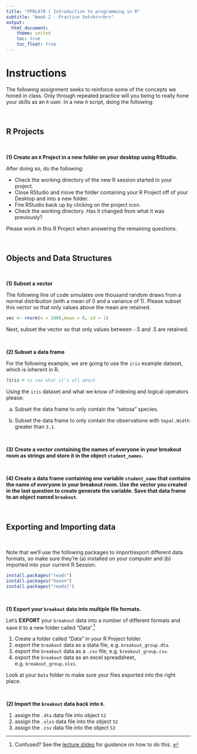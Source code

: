 ```yaml
---
title: "PPOL670 | Introduction to programming in R"
subtitle: "Week 2 - Practice Set<br><br>"
output:
  html_document:
    theme: united
    toc: true
    toc_float: true
---
```


# Instructions

The following assignment seeks to reinforce some of the concepts we honed in class. Only through repeated practice will you being to really hone your skills as an `R` user. In a new `R` script, doing the following:

<br>

## R Projects

<br>

**(1) Create an `R` Project in a new folder on your desktop using RStudio.**

After doing so, do the following:

- Check the working directory of the new R session started in your project.
- Close RStudio and move the folder containing your R Project off of your Desktop and into a new folder.
- Fire RStudio back up by clicking on the project icon. 
- Check the working directory. Has it changed from what it was previously?

Please work in this R Project when answering the remaining questions.

<br>

## Objects and Data Structures

<br>

**(1) Subset a vector**

The following line of code simulates one thousand random draws from a normal distribution (with a mean of 0 and a variance of 1). Please subset this vector so that only values above the mean are retained.
```r
vec <- rnorm(n = 1000,mean = 0, sd = 1)
```


Next, subset the vector so that only values between -.5 and .5 are retained. 

<br>

**(2) Subset a data frame **

For the following example, we are going to use the `iris` example dataset, which is inherent in R.

```r
?iris # to see what it's all about
```

Using the `iris` dataset and what we know of indexing and logical operators please:


a. Subset the data frame to only contain the "setosa" species.

b. Subset the data frame to only contain the observations with `Sepal.Width` greater than `3.1`.


<br>

**(3) Create a vector containing the names of everyone in your breakout room as strings and store it in the object `student_names`.**

<br>

**(4) Create a data frame containing one variable `student_name` that contains the name of everyone in your breakout room. Use the vector you created in the last question to create generate the variable. Save that data frame to an object named `breakout`.**


<br>

## Exporting and Importing data 

<br>

Note that we'll use the following packages to import/export different data formats, so make sure they're (a) installed on your computer and (b) imported into your current R Session. 

```r
install.packages("readr")
install.packages("haven")
install.packages("readxl")
```

<br>

**(1) Export your `breakout` data into multiple file formats.**

Let's **EXPORT** your `breakout` data into a number of different formats and save it to a new folder called "Data".^[Confused? See the [lecture slides](http://ericdunford.com/ppol670/Lectures/week_02/lecture-week-02_intro-to-R.html#85) for guidance on how to do this. ] 

1. Create a folder called "Data" in your R Project folder.
2. export the `breakout` data as a stata file, e.g. `breakout_group.dta`.
3. export the `breakout` data as a `.csv` file, e.g. `breakout_group.csv`.
4. export the `breakout` data as an excel spreadsheet, e.g. `breakout_group.xlxs`.

Look at your `Data` folder to make sure your files exported into the right place. 


<br>

**(2) Import the `breakout` data back into `R`.**
   
1. assign the `.dta` data file into object `S1`
2. assign the `.xlxs` data file into the object `S2`
3. assign the `.csv` data file into the object `S3`
